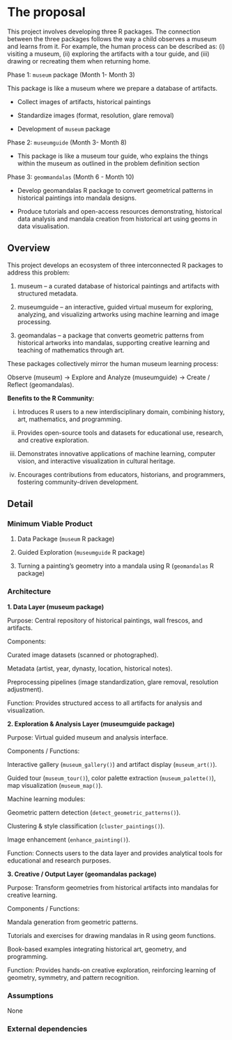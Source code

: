 # The proposal
<!--
How are you going to solve the problem? Include the concrete actions you
will take and an estimated timeline. What are likely failure modes and
how will you recover from them?

This is where the proposal should be outlined.
-->

This project involves developing three R packages. The connection between the three packages follows the way a child observes a museum and learns from it. For example, the human process can be described as: (i) visiting a museum, (ii) exploring the artifacts with a tour guide, and (iii) drawing or recreating them when returning home.

Phase 1: `museum` package (Month 1- Month 3)

This package is like a museum where we prepare a database of artifacts.

- Collect images of artifacts, historical paintings 

- Standardize images (format, resolution, glare removal)

- Development of `museum` package

Phase 2: `museumguide` (Month 3- Month 8)

- This package is like  a museum tour guide, who explains the things within the museum as outlined in the problem definition section

Phase 3: `geommandalas` (Month 6 - Month 10)

- Develop geomandalas R package to convert geometrical patterns in historical paintings into mandala designs.

- Produce tutorials and open-access resources demonstrating, historical data analysis and mandala creation from historical art using geoms in data visualisation.

## Overview
<!--
At a high-level address what your proposal is and how it will address
the problem identified. Highlight any benefits to the R Community that
follow from solving the problem. This should be your most compelling
section.

Include concrete actions you will take and estimated timeline.
-->

This project develops an ecosystem of three interconnected R packages to address this problem:

1. museum – a curated database of historical paintings and artifacts with structured metadata.

2. museumguide – an interactive, guided virtual museum for exploring, analyzing, and visualizing artworks using machine learning and image processing.

3. geomandalas – a package that converts geometric patterns from historical artworks into mandalas, supporting creative learning and teaching of mathematics through art.

These packages collectively mirror the human museum learning process:

Observe (museum) → Explore and Analyze (museumguide) → Create / Reflect (geomandalas).

**Benefits to the R Community:**

i. Introduces R users to a new interdisciplinary domain, combining history, art, mathematics, and programming.

ii. Provides open-source tools and datasets for educational use, research, and creative exploration.

iii. Demonstrates innovative applications of machine learning, computer vision, and interactive visualization in cultural heritage.

iv. Encourages contributions from educators, historians, and programmers, fostering community-driven development.

## Detail
<!--
Go into more detail about the specifics of the project and how it delivers
against the problem.

Depending on project type the detail section should include:
-->

### Minimum Viable Product

<!--
What is the smallest thing you can build that delivers value to your users?
-->

1. Data Package (`museum` R package)

2. Guided Exploration (`museumguide` R package)

3. Turning a painting’s geometry into a mandala using R (`geomandalas` R package)

### Architecture

<!--
What does the high-level architecture look like?
-->

**1. Data Layer (museum package)**

Purpose: Central repository of historical paintings, wall frescos, and artifacts.

Components:

Curated image datasets (scanned or photographed).

Metadata (artist, year, dynasty, location, historical notes).

Preprocessing pipelines (image standardization, glare removal, resolution adjustment).

Function: Provides structured access to all artifacts for analysis and visualization.

**2. Exploration & Analysis Layer (museumguide package)**

Purpose: Virtual guided museum and analysis interface.

Components / Functions:

Interactive gallery (`museum_gallery()`) and artifact display (`museum_art()`).

Guided tour (`museum_tour()`), color palette extraction (`museum_palette()`), map visualization (`museum_map()`).

Machine learning modules:

Geometric pattern detection (`detect_geometric_patterns()`).

Clustering & style classification (`cluster_paintings()`).

Image enhancement (`enhance_painting()`).

Function: Connects users to the data layer and provides analytical tools for educational and research purposes.

**3. Creative / Output Layer (geomandalas package)**

Purpose: Transform geometries from historical artifacts into mandalas for creative learning.

Components / Functions:

Mandala generation from geometric patterns.

Tutorials and exercises for drawing mandalas in R using geom functions.

Book-based examples integrating historical art, geometry, and programming.

Function: Provides hands-on creative exploration, reinforcing learning of geometry, symmetry, and pattern recognition.

### Assumptions

<!--
What assumptions are you making that, if proven false, would invalidate the project?
-->

None

### External dependencies

<!--
What external dependencies does the project have (e.g. libraries, services, other projects, etc.)?
-->


